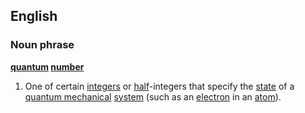 ==English==
===Noun phrase===
{{wikipedia}}
'''[[quantum]] [[number]]'''
#{{quantum}} One of certain [[integer]]s or [[half]]-integers that specify the [[state]] of a [[quantum mechanical]] [[system]] (such as an [[electron]] in an [[atom]]).